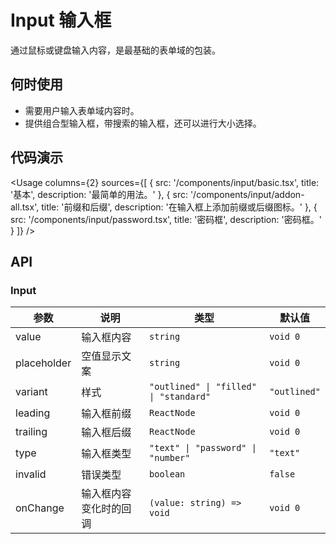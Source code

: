 
# Input 输入框

通过鼠标或键盘输入内容，是最基础的表单域的包装。

## 何时使用

- 需要用户输入表单域内容时。
- 提供组合型输入框，带搜索的输入框，还可以进行大小选择。

## 代码演示

<Usage
  columns={2}
  sources={[
    {
      src: '/components/input/basic.tsx',
      title: '基本',
      description: '最简单的用法。'
    },
    {
      src: '/components/input/addon-all.tsx',
      title: '前缀和后缀',
      description: '在输入框上添加前缀或后缀图标。'
    },
    {
      src: '/components/input/password.tsx',
      title: '密码框',
      description: '密码框。'
    }
  ]}
/>

## API

### Input

| 参数        | 说明                   | 类型                                   | 默认值       |
| ----------- | ---------------------- | -------------------------------------- | ------------ |
| value       | 输入框内容             | `string`                               | `void 0`     |
| placeholder | 空值显示文案           | `string`                               | `void 0`     |
| variant     | 样式                   | `"outlined" \| "filled" \| "standard"` | `"outlined"` |
| leading     | 输入框前缀             | `ReactNode`                            | `void 0`     |
| trailing    | 输入框后缀             | `ReactNode`                            | `void 0`     |
| type        | 输入框类型             | `"text" \| "password" \| "number"`     | `"text"`     |
| invalid     | 错误类型               | `boolean`                              | `false`      |
| onChange    | 输入框内容变化时的回调 | `(value: string) => void`              | `void 0`     |
